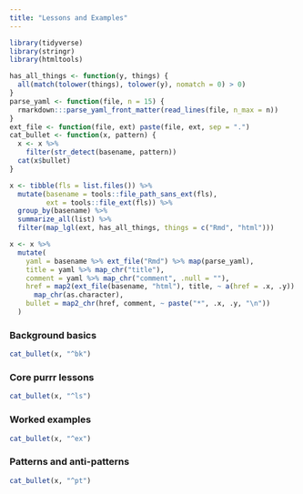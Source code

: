 ```yaml
---
title: "Lessons and Examples"
---
```


```r
library(tidyverse)
library(stringr)
library(htmltools)
```

```r
has_all_things <- function(y, things) {
  all(match(tolower(things), tolower(y), nomatch = 0) > 0)
}
parse_yaml <- function(file, n = 15) {
  rmarkdown:::parse_yaml_front_matter(read_lines(file, n_max = n))
}
ext_file <- function(file, ext) paste(file, ext, sep = ".")
cat_bullet <- function(x, pattern) {
  x <- x %>% 
    filter(str_detect(basename, pattern))
  cat(x$bullet)
}

x <- tibble(fls = list.files()) %>%
  mutate(basename = tools::file_path_sans_ext(fls),
         ext = tools::file_ext(fls)) %>% 
  group_by(basename) %>% 
  summarize_all(list) %>% 
  filter(map_lgl(ext, has_all_things, things = c("Rmd", "html")))

x <- x %>% 
  mutate(
    yaml = basename %>% ext_file("Rmd") %>% map(parse_yaml),
    title = yaml %>% map_chr("title"),
    comment = yaml %>% map_chr("comment", .null = ""),
    href = map2(ext_file(basename, "html"), title, ~ a(href = .x, .y)) %>%
      map_chr(as.character),
    bullet = map2_chr(href, comment, ~ paste("*", .x, .y, "\n"))
  )
```

### Background basics

```r
cat_bullet(x, "^bk")
```

### Core purrr lessons

```r
cat_bullet(x, "^ls")
```

### Worked examples

```r
cat_bullet(x, "^ex")
```

### Patterns and anti-patterns

```r
cat_bullet(x, "^pt")
```

